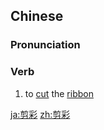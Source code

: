 ==Chinese==
{{zh-forms}}

===Pronunciation===
{{zh-pron
|m=jiǎncǎi
|c=zin2 coi2
|ma=Zh-jiancai.ogg
|cat=v
}}

===Verb===
{{zh-verb}}

# to [[cut]] the [[ribbon]] {{gloss|at a launch, opening ceremony, etc.}}

{{zh-cat|Advanced}}

[[ja:剪彩]]
[[zh:剪彩]]